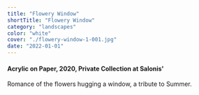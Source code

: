 ```yaml
---
title: "Flowery Window"
shortTitle: "Flowery Window"
category: "landscapes"
color: "white"
cover: "./flowery-window-1-001.jpg"
date: "2022-01-01"
---
```

    
#### Acrylic on Paper, 2020, Private Collection at Salonis'
    
Romance of the flowers hugging a window, a tribute to Summer.